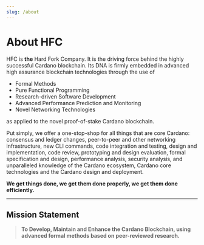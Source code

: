 ```yaml
---
slug: /about
---
```


# About HFC

HFC is **the** Hard Fork Company.   It is the driving force behind the highly successful Cardano blockchain.
Its DNA is firmly embedded in advanced high assurance blockchain technologies through the use of

- Formal Methods
- Pure Functional Programming
- Research-driven Software Development
- Advanced Performance Prediction and Monitoring
- Novel Networking Technologies

as applied to the novel proof-of-stake Cardano blockchain.

Put simply, we offer a one-stop-shop for all things that are core Cardano: consensus and ledger changes, peer-to-peer and other networking infrastructure,
new CLI commands, code integration and testing, design and implementation, code review, prototyping and design evaluation, formal specification and design,
performance analysis, security analysis, and unparalleled knowledge of the Cardano ecosystem, Cardano core technologies and the Cardano design and deployment.

**We get things done, we get them done properly, we get them done efficiently.**

<p> </p>

***

## Mission Statement

> **To Develop, Maintain and Enhance the Cardano Blockchain, using advanced formal methods based on peer-reviewed research.**
